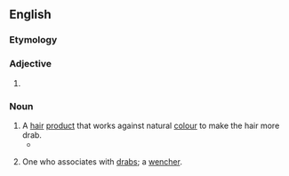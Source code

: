 ==English==

===Etymology===
{{suffix|en|drab|er}}

===Adjective===
{{head|en|comparative adjective}}

# {{en-comparative of|drab}}

===Noun===
{{en-noun}}

# A [[hair]] [[product]] that works against natural [[colour]] to make the hair more drab.
#* {{quote-text|en|year=1990|author=Deborah Chase|title=The New Medically Based No-Nonsense Beauty Book|page=326|passage=In one-step hair coloring products such as Miss Clairol, where you can combine different shades, you can add '''drabbers''', which are ashy substances that minimize the red hues that exist in your hair.}}
# {{lb|en|obsolete}} One who associates with [[drab]]s; a [[wencher]].
#: {{rfquotek|lang=en|Massinger}}

{{Webster 1913}}